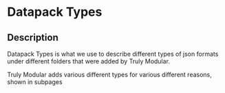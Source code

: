 # Datapack Types

## Description

Datapack Types is what we use to describe different types of json formats under different folders that were added by Truly Modular.  
Truly Modular adds various different types for various different reasons, shown in subpages


